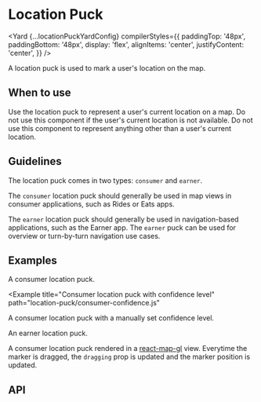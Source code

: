 <!--
Copyright (c) Uber Technologies, Inc.

This source code is licensed under the MIT license found in the
LICENSE file in the root directory of this source tree.
-->





# Location Puck

<Yard
  {...locationPuckYardConfig}
  compilerStyles={{
    paddingTop: '48px',
    paddingBottom: '48px',
    display: 'flex',
    alignItems: 'center',
    justifyContent: 'center',
  }}
/>

A location puck is used to mark a user's location on the map.

## When to use

Use the location puck to represent a user's current location on a map. Do not use this component if the user's current location is not available. Do not use this component to represent anything other than a user's current location.

## Guidelines

The location puck comes in two types: `consumer` and `earner`.

The `consumer` location puck should generally be used in map views in consumer applications, such as Rides or Eats apps.

The `earner` location puck should generally be used in navigation-based applications, such as the Earner app. The `earner` puck can be used for overview or turn-by-turn navigation use cases.

## Examples

<Example title="Consumer location puck" path="location-puck/consumer.js">
  <FloatingMarkerContainer>
    <ConsumerLocationPuck />
  </FloatingMarkerContainer>
</Example>

A consumer location puck.

<Example
  title="Consumer location puck with confidence level"
  path="location-puck/consumer-confidence.js"
>
  <FloatingMarkerContainer>
    <ConsumerLocationPuckConfidence />
  </FloatingMarkerContainer>
</Example>

A consumer location puck with a manually set confidence level.

<Example title="Earner location puck" path="location-puck/earner.js">
  <FloatingMarkerContainer>
    <EarnerLocationPuck />
  </FloatingMarkerContainer>
</Example>

An earner location puck.

<Example title="Usage with react-map-gl" path="location-puck/react-map-gl.js">
  <ReactMapGL />
</Example>

A consumer location puck rendered in a [react-map-gl](https://visgl.github.io/react-map-gl/) view. Everytime the marker is dragged, the `dragging` prop is updated and the marker position is updated.

## API

<Exports component={LocationPuckExports} title="Loction Puck exports" path="baseui/map-marker" />
